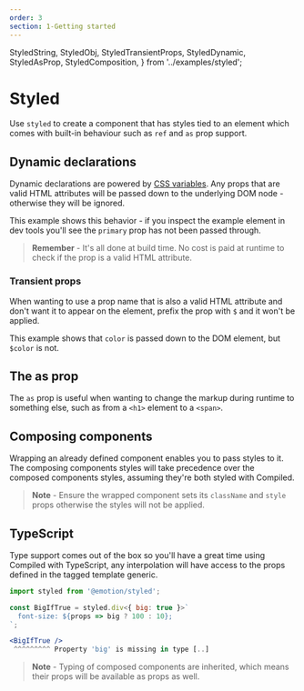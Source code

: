 ```yaml
---
order: 3
section: 1-Getting started
---
```


  StyledString,
  StyledObj,
  StyledTransientProps,
  StyledDynamic,
  StyledAsProp,
  StyledComposition,
} from '../examples/styled';

# Styled

Use `styled` to create a component that has styles tied to an element which comes with built-in behaviour such as `ref` and `as` prop support.

<StyledString />

## Dynamic declarations

Dynamic declarations are powered by [CSS variables](https://developer.mozilla.org/en-US/docs/Web/CSS/Using_CSS_custom_properties).
Any props that are valid HTML attributes will be passed down to the underlying DOM node -
otherwise they will be ignored.

This example shows this behavior -
if you inspect the example element in dev tools you'll see the `primary` prop has not been passed through.

<StyledDynamic />

> **Remember** - It's all done at build time.
> No cost is paid at runtime to check if the prop is a valid HTML attribute.

### Transient props

When wanting to use a prop name that is also a valid HTML attribute and don't want it to appear on the element,
prefix the prop with `$` and it won't be applied.

This example shows that `color` is passed down to the DOM element,
but `$color` is not.

<StyledTransientProps />

## The as prop

The `as` prop is useful when wanting to change the markup during runtime to something else,
such as from a `<h1>` element to a `<span>`.

<StyledAsProp />

## Composing components

Wrapping an already defined component enables you to pass styles to it.
The composing components styles will take precedence over the composed components styles,
assuming they're both styled with Compiled.

<StyledComposition />

> **Note** - Ensure the wrapped component sets its `className` and `style` props otherwise the styles will not be applied.

## TypeScript

Type support comes out of the box so you'll have a great time using Compiled with TypeScript,
any interpolation will have access to the props defined in the tagged template generic.

```jsx
import styled from '@emotion/styled';

const BigIfTrue = styled.div<{ big: true }>`
  font-size: ${props => big ? 100 : 10};
`;

<BigIfTrue />
 ^^^^^^^^^ Property 'big' is missing in type [..]
```

> **Note** - Typing of composed components are inherited,
> which means their props will be available as props as well.
